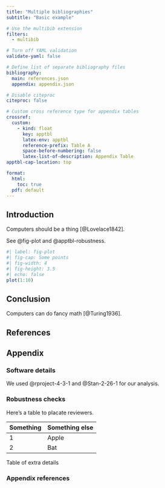 ```yaml
---
title: "Multiple bibliographies"
subtitle: "Basic example"

# Use the multibib extension
filters:
  - multibib

# Turn off YAML validation
validate-yaml: false

# Define list of separate bibliography files
bibliography:
  main: references.json
  appendix: appendix.json

# Disable citeproc
citeproc: false

# Custom cross reference type for appendix tables
crossref:
  custom:
    - kind: float
      key: apptbl
      latex-env: apptbl
      reference-prefix: Table A
      space-before-numbering: false
      latex-list-of-description: Appendix Table
apptbl-cap-location: top

format: 
  html: 
    toc: true
  pdf: default
---
```


## Introduction

Computers should be a thing [@Lovelace1842].

See @fig-plot and @apptbl-robustness.

```r
#| label: fig-plot
#| fig-cap: Some points
#| fig-width: 4
#| fig-height: 3.5
#| echo: false
plot(1:10)
```

## Conclusion

Computers can do fancy math [@Turing1936].

## References

::: {#refs-main}
:::

\newpage

## Appendix

### Software details

We used @rproject-4-3-1 and @Stan-2-26-1 for our analysis.

### Robustness checks

Here's a table to placate reviewers.

::: {#apptbl-robustness}

| Something | Something else |
|-----------|----------------|
| 1         | Apple          |
| 2         | Bat            |

Table of extra details

:::

### Appendix references

::: {#refs-appendix}
:::
